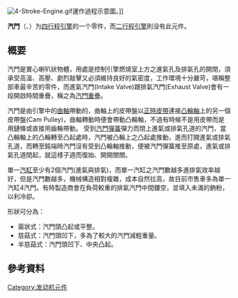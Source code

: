 {{unreferenced|time=2014-11-24}}
{{noteTA
|1=zh-hans:两冲程; zh-hant:二行程;
|2=zh-hans:循环; zh-hant:循環;
|3=zh-hans:四冲程; zh-hant:四行程;
|4=zh-hans:排量; zh-hant:排氣量;
|5=zh-hans:气孔; zh-hant:氣門;
|6=zh-hans:曲柄轴; zh-hant:曲軸;
|7=zh-hans:出气孔; zh-hant:排氣門;
|8=zh-hans:发动机;zh-hk:引擎;zh-tw:發動機;
|9=zh-hans:两冲程循环; zh-hant:二行程循環;
|10=zh-hans:四冲程循环; zh-hant:四行程循環;
|11=zh-hans:六冲程循环; zh-hant:六行程循環;
}}
{{distinguish|氣門}}
[[File:4-Stroke-Engine.gif|right]]運作過程示意圖。]]

'''汽門'''（{{lang|en|'''valvetrain'''}}、{{lang|en|'''valve train'''}}）为[[四行程引擎|四行程引擎]]的一个零件，而[[二行程引擎|二行程引擎]]則没有此元件。

== 概要 ==
汽門是實心喇叭狀物體，用處是控制引擎燃燒室上方之進氣孔及排氣孔的開閉，須承受高溫、高壓、劇烈敲擊又必須維持良好的氣密度，工作環境十分嚴苛，堪稱整部車最辛苦的零件，而進氣汽門(Intake Valve)跟排氣汽門(Exhaust Valve)會有一段開啟時間重疊，稱之為[[汽門重疊|汽門重疊]]。

汽門是由引擎中的[[曲軸|曲軸]]帶動的，曲軸上的皮帶盤以[[正時皮帶|正時皮帶]]連接[[凸輪軸|凸輪軸]]上的另一個皮帶盤(Cam Pulley)，曲軸轉動時便會帶動凸輪軸，不過有時候不是用皮帶而是用鏈條或直接用齒輪帶動。
受到[[汽門彈簧|汽門彈簧]]彈力而閉上進氣或排氣孔道的汽門，當凸輪軸上的凸輪轉至凸起處時，汽門被凸輪上之凸起處推動，進而打開進氣或排氣孔道，而轉至鈍端時汽門沒有受到凸輪軸推動，便被汽門彈簧推至原處，進氣或排氣孔道閉起，就這樣子週而復始、開開關關。

單一[[汽缸|汽缸]]至少有2個汽門(進氣與排氣)，而單一汽缸之汽門數越多進排氣效率越好，但是汽門數越多，機械構造相對複雜，成本自然拉高，故目前市售車多為單一汽缸4汽門。有時製造商會在負荷較重的排氣汽門中間鏤空，並填入未滿的鈉粉，以利冷卻。

形狀可分為：
*菌狀式：汽門頭凸起或平整。
*慈菇式：汽門頭凹下，多為了較大的汽門減輕重量。
*半慈菇式：汽門頭凹下、中央凸起。

== 參考資料 ==
{{reflist}}

{{零件與附件}}
{{Automotive engine}}
{{tech-stub}}

[[Category:发动机元件|Category:发动机元件]]